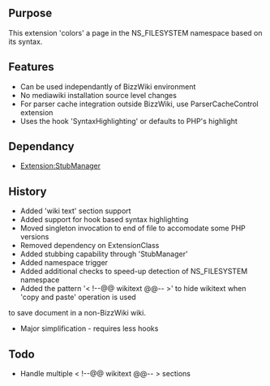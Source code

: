 {{Extension
|name        = FileSystemSyntaxColoring
|status      = beta
|type        = hook
|author      = [[user:jldupont|Jean-Lou Dupont]]
|image       =
|version     = 1.0.0
|update      =
|mediawiki   = 1.10
|download    = [http://mediawiki.googlecode.com/svn/tags/ SVN]
|readme      =
|changelog   = See SVN ($Id$)
|description = 
|parameters  =
|rights      =
|example     =
}}
== Purpose==
This extension 'colors' a page in the NS_FILESYSTEM namespace based on its syntax.

== Features ==
* Can be used independantly of BizzWiki environment 
* No mediawiki installation source level changes
* For parser cache integration outside BizzWiki, use ParserCacheControl extension
* Uses the hook 'SyntaxHighlighting' or defaults to PHP's highlight

== Dependancy ==
* [[Extension:StubManager]]

{{Pear|FileSystemSyntaxColoring}}

== History ==
* Added 'wiki text' section support
* Added support for hook based syntax highlighting
* Moved singleton invocation to end of file to accomodate some PHP versions
* Removed dependency on ExtensionClass
* Added stubbing capability through 'StubManager'
* Added namespace trigger
* Added additional checks to speed-up detection of NS_FILESYSTEM namespace
* Added the pattern '< !--@@ wikitext @@-- >' to hide wikitext when 'copy and paste' operation is used 
to save document in a non-BizzWiki wiki.
* Major simplification - requires less hooks

== Todo ==
* Handle multiple < !--@@ wikitext @@-- > sections
